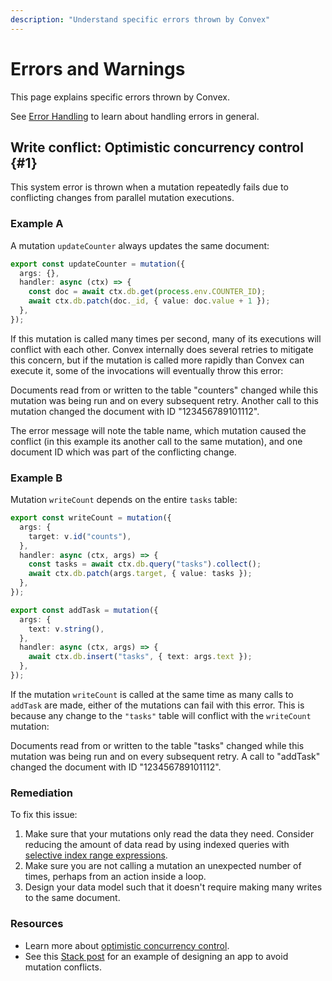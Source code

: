 ```yaml
---
description: "Understand specific errors thrown by Convex"
---
```


# Errors and Warnings

This page explains specific errors thrown by Convex.

See [Error Handling](/functions/error-handling/error-handling.mdx) to learn
about handling errors in general.

<div id="occ-failure"></div>

## Write conflict: Optimistic concurrency control \{#1}

This system error is thrown when a mutation repeatedly fails due to conflicting
changes from parallel mutation executions.

### Example A

A mutation `updateCounter` always updates the same document:

```ts
export const updateCounter = mutation({
  args: {},
  handler: async (ctx) => {
    const doc = await ctx.db.get(process.env.COUNTER_ID);
    await ctx.db.patch(doc._id, { value: doc.value + 1 });
  },
});
```

If this mutation is called many times per second, many of its executions will
conflict with each other. Convex internally does several retries to mitigate
this concern, but if the mutation is called more rapidly than Convex can execute
it, some of the invocations will eventually throw this error:

<ErrorExample name="updateCounter">
  Documents read from or written to the table "counters" changed while this
  mutation was being run and on every subsequent retry. Another call to this
  mutation changed the document with ID "123456789101112".
</ErrorExample>

The error message will note the table name, which mutation caused the conflict
(in this example its another call to the same mutation), and one document ID
which was part of the conflicting change.

### Example B

Mutation `writeCount` depends on the entire `tasks` table:

```ts
export const writeCount = mutation({
  args: {
    target: v.id("counts"),
  },
  handler: async (ctx, args) => {
    const tasks = await ctx.db.query("tasks").collect();
    await ctx.db.patch(args.target, { value: tasks });
  },
});

export const addTask = mutation({
  args: {
    text: v.string(),
  },
  handler: async (ctx, args) => {
    await ctx.db.insert("tasks", { text: args.text });
  },
});
```

If the mutation `writeCount` is called at the same time as many calls to
`addTask` are made, either of the mutations can fail with this error. This is
because any change to the `"tasks"` table will conflict with the `writeCount`
mutation:

<ErrorExample name="writeCount">
  Documents read from or written to the table "tasks" changed while this
  mutation was being run and on every subsequent retry. A call to "addTask"
  changed the document with ID "123456789101112".
</ErrorExample>

### Remediation

To fix this issue:

1. Make sure that your mutations only read the data they need. Consider reducing
   the amount of data read by using indexed queries with
   [selective index range expressions](https://docs.convex.dev/database/indexes/).
2. Make sure you are not calling a mutation an unexpected number of times,
   perhaps from an action inside a loop.
3. Design your data model such that it doesn't require making many writes to the
   same document.

### Resources

- Learn more about [optimistic concurrency control](/database/advanced/occ.md).
- See this [Stack post](https://stack.convex.dev/waitlist) for an example of
  designing an app to avoid mutation conflicts.
